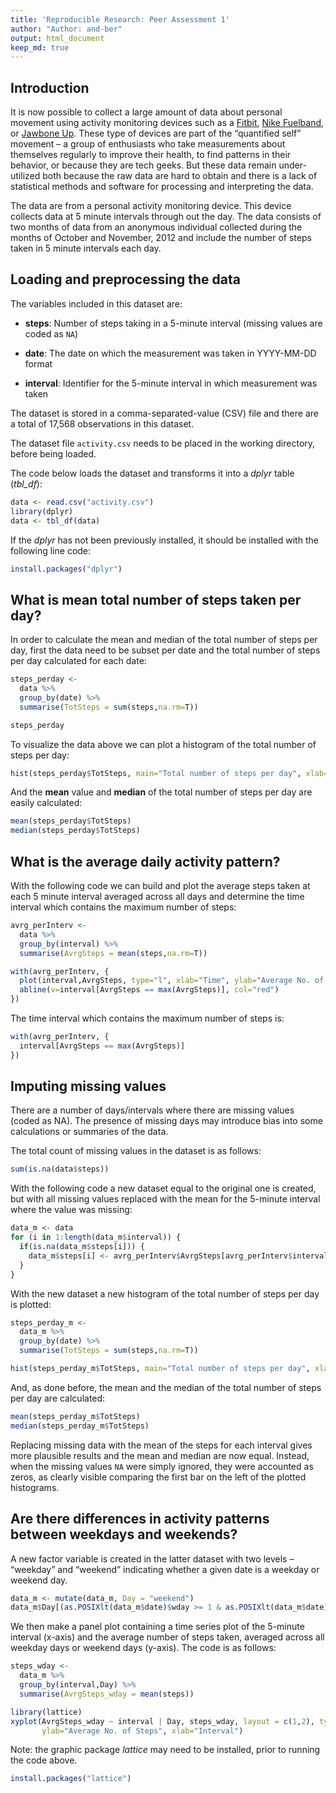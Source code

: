 ```yaml
---
title: 'Reproducible Research: Peer Assessment 1'
author: "Author: and-ber"
output: html_document
keep_md: true
---
```


## Introduction

It is now possible to collect a large amount of data about personal
movement using activity monitoring devices such as a
[Fitbit](http://www.fitbit.com), [Nike
Fuelband](http://www.nike.com/us/en_us/c/nikeplus-fuelband), or
[Jawbone Up](https://jawbone.com/up). These type of devices are part of
the "quantified self" movement -- a group of enthusiasts who take
measurements about themselves regularly to improve their health, to
find patterns in their behavior, or because they are tech geeks. But
these data remain under-utilized both because the raw data are hard to
obtain and there is a lack of statistical methods and software for
processing and interpreting the data.

The data are from a personal activity monitoring
device. This device collects data at 5 minute intervals through out the
day. The data consists of two months of data from an anonymous
individual collected during the months of October and November, 2012
and include the number of steps taken in 5 minute intervals each day.

  
## Loading and preprocessing the data

The variables included in this dataset are:

* **steps**: Number of steps taking in a 5-minute interval (missing
    values are coded as `NA`)

* **date**: The date on which the measurement was taken in YYYY-MM-DD
    format

* **interval**: Identifier for the 5-minute interval in which
    measurement was taken

The dataset is stored in a comma-separated-value (CSV) file and there
are a total of 17,568 observations in this
dataset.

The dataset file `activity.csv` needs to be placed in the working directory, before being loaded.

The code below loads the dataset and transforms it into a *dplyr* table (*tbl_df*):

```r
data <- read.csv("activity.csv")
library(dplyr)
data <- tbl_df(data)
```

If the *dplyr* has not been previously installed, it should be installed with the following line code:

```r
install.packages("dplyr")
```
## What is mean total number of steps taken per day?

In order to calculate the mean and median of the total number of steps per day, first the data need to be subset per date and the total number of steps per day calculated for each date:

```r
steps_perday <- 
  data %>%
  group_by(date) %>%
  summarise(TotSteps = sum(steps,na.rm=T))

steps_perday
```

To visualize the data above we can plot a histogram of the total number of steps per day:

```r
hist(steps_perday$TotSteps, main="Total number of steps per day", xlab='Daily number of steps', breaks=20)
```

And the **mean** value and **median** of the total number of steps per day are easily calculated:

```r
mean(steps_perday$TotSteps)
median(steps_perday$TotSteps)
```

## What is the average daily activity pattern?

With the following code we can build and plot the average steps taken at each 5 minute interval averaged across all days and determine the time interval which contains the maximum number of steps:

```r
avrg_perInterv <- 
  data %>%
  group_by(interval) %>%
  summarise(AvrgSteps = mean(steps,na.rm=T))

with(avrg_perInterv, {
  plot(interval,AvrgSteps, type="l", xlab="Time", ylab="Average No. of Steps")
  abline(v=interval[AvrgSteps == max(AvrgSteps)], col="red")
})
```

The time interval which contains the maximum number of steps is:

```r
with(avrg_perInterv, {
  interval[AvrgSteps == max(AvrgSteps)]
})
```

## Imputing missing values

There are a number of days/intervals where there are missing values (coded as NA). The presence of missing days may introduce bias into some calculations or summaries of the data.

The total count of missing values in the dataset is as follows:

```r
sum(is.na(data$steps))
```
With the following code a new dataset equal to the original one is created, but with all missing values replaced with the mean for the 5-minute interval where the value was missing:

```r
data_m <- data
for (i in 1:length(data_m$interval)) {
  if(is.na(data_m$steps[i])) {
    data_m$steps[i] <- avrg_perInterv$AvrgSteps[avrg_perInterv$interval == data_m$interval[i]]
  }
}
```

With the new dataset a new histogram of the total number of steps per day is plotted:

```r
steps_perday_m <- 
  data_m %>%
  group_by(date) %>%
  summarise(TotSteps = sum(steps,na.rm=T))

hist(steps_perday_m$TotSteps, main="Total number of steps per day", xlab='Daily number of steps', breaks=20)
```

And, as done before, the mean and the median of the total number of steps per day are calculated:

```r
mean(steps_perday_m$TotSteps)
median(steps_perday_m$TotSteps)
```

Replacing missing data with the mean of the steps for each interval gives more plausible results and the mean and median are now equal. Instead, when the missing values `NA` were simply ignored, they were accounted as zeros, as clearly visible comparing the first bar on the left of the plotted histograms.

## Are there differences in activity patterns between weekdays and weekends?

A new factor variable is created in the latter dataset with two levels -- "weekday" and "weekend" indicating whether a given date is a weekday or weekend day.

```r
data_m <- mutate(data_m, Day = "weekend")
data_m$Day[(as.POSIXlt(data_m$date)$wday >= 1 & as.POSIXlt(data_m$date)$wday <= 5)] <- "weekday"
```

We then make a panel plot containing a time series plot of the 5-minute interval (x-axis) and the average number of steps taken, averaged across all weekday days or weekend days (y-axis). The code is as follows:

```r
steps_wday <- 
  data_m %>%
  group_by(interval,Day) %>%
  summarise(AvrgSteps_wday = mean(steps))

library(lattice)
xyplot(AvrgSteps_wday ~ interval | Day, steps_wday, layout = c(1,2), type='l', 
       ylab="Average No. of Steps", xlab="Interval")
```

Note: the graphic package *lattice* may need to be installed, prior to running the code above.

```r
install.packages("lattice")
```